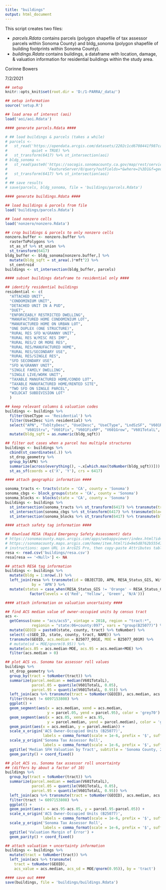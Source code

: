 ```yaml
---
title: "buildings"
output: html_document
---
```


This script creates two files:

* $parcels.Rdata$ contains parcels (polygon shapefile of tax assessor parcels within Sonoma County) and bldg_sonoma (polygon shapefile of building footprints within Sonoma County).
* $buildings.Rdata$ contains buildings, a dataframe with location, damage, & valuation information for residential buildings within the study area. 

Corinne Bowers

7/2/2021

```r
## setup
knitr::opts_knit$set(root.dir = 'D:/1-PARRA/_data/')

```

```r
## setup information
source('setup.R')

## load area of interest (aoi)
load('aoi/aoi.Rdata')

```

```r
#### generate parcels.Rdata ####

# ## load buildings & parcels (takes a while)
# parcels <-
#   st_read('https://opendata.arcgis.com/datasets/2202c1cd6708441f987ca5552f2d9659_0.geojson', 
#           quiet = TRUE) %>%
#   st_transform(6417) %>% st_intersection(aoi)
# bldg_sonoma <- 
#   st_read(paste0('https://socogis.sonomacounty.ca.gov/map/rest/services/BASEPublic/Buildings/',
#                  'FeatureServer/0/query?outFields=*&where=1%3D1&f=geojson'), quiet = TRUE) %>%
#   st_transform(6417) %>% st_intersection(aoi)
# 
# ## save results
# save(parcels, bldg_sonoma, file = 'buildings/parcels.Rdata')

```

```r
#### generate buildings.Rdata ####

## load buildings & parcels from file
load('buildings/parcels.Rdata')

## load nonzero cells
load('nonzero/nonzero.Rdata')

## crop buildings & parcels to only nonzero cells
nonzero.buffer <- nonzero.buffer %>%
  rasterToPolygons %>% 
  st_as_sf %>% st_union %>% 
  st_transform(6417)
bldg_buffer <- bldg_sonoma[nonzero.buffer,] %>%
  mutate(bldg_sqft = st_area(.)*mft^2) %>% 
  st_centroid
buildings <- st_intersection(bldg_buffer, parcels)

```

```r
#### subset buildings dataframe to residential only ####

## identify residential buildings
residential <- c(
  "ATTACHED UNIT",
  "CONDOMINIUM UNIT",
  "DETACHED UNIT IN A PUD",
  "DUET",
  "ENFORCEABLY RESTRICTED DWELLING",
  "MANUFACTURED HOME CONDOMINIUM LOT",
  "MANUFACTURED HOME ON URBAN LOT",
  "ONE DUPLEX (ONE STRUCTURE)",
  "RURAL RES SFD W/GRANNY UNIT",
  "RURAL RES W/MISC RES IMP",
  "RURAL RES/2 OR MORE RES",
  "RURAL RES/MANUFACTURED HOME",
  "RURAL RES/SECONDARY USE",
  "RURAL RES/SINGLE RES",
  "SFD SECONDARY USE",
  "SFD W/GRANNY UNIT",
  "SINGLE FAMILY DWELLING",
  "SINGLE LIVE/WORK UNIT",
  "TAXABLE MANUFACTURED HOME/CONDO LOT",
  "TAXABLE MANUFACTURED HOME/RENTED SITE",
  "TWO SFD ON SINGLE PARCEL",
  "WILDCAT SUBDIVISION LOT"
  )

## keep relevant columns & valuation codes
buildings <- buildings %>%
  filter(UseCType == 'Residential') %>%
  filter(UseCDesc %in% residential) %>%
  select("APN", "TxbltyDesc", "UseCDesc", "UseCType", "LndSzSF", "V601RollYr", "V601Land", 
         "V601Stru", "V601Fix", "V601FixRP", "V601Grow", "V601TotalL", "bldg_sqft") %>%
  mutate(bldg_sqft = as.numeric(bldg_sqft))

## filter out cases when a parcel has multiple structures
buildings <- buildings %>%
  cbind(st_coordinates(.)) %>%
  st_drop_geometry %>%
  group_by(APN) %>%
  summarize(across(everything(), ~.x[which.max(toNumber(bldg_sqft))])) %>%
  st_as_sf(coords = c('X', 'Y'), crs = 6417)

```

```r
#### attach geographic information ####

sonoma_tracts <- tracts(state = 'CA', county = 'Sonoma')
sonoma_cbgs <- block_groups(state = 'CA', county = 'Sonoma')
sonoma_blocks <- blocks(state = 'CA', county = 'Sonoma')
buildings <- buildings %>%
  st_intersection(sonoma_tracts %>% st_transform(6417) %>% transmute(tract = GEOID)) %>%
  st_intersection(sonoma_cbgs %>% st_transform(6417) %>% transmute(blockgroup = GEOID)) %>%
  st_intersection(sonoma_blocks %>% st_transform(6417) %>% transmute(block = GEOID10))

```

```r
#### attach safety tag information ####

## download RESA (Rapid Emergency Safety Assessment) data
# https://sonomacounty.maps.arcgis.com/apps/webappviewer/index.html?id=1cab5991f10643b1bc7c16e7769887c2
# https://sonomacounty.maps.arcgis.com/home/item.html?id=9e5d8762b5554765912f591b7540fed4
# instructions: open URL in ArcGIS Pro, then copy-paste Attributes table into Excel
resa <- read.csv('buildings/resa.csv')
resa[resa == '<Null>'] <- NA

## attach RESA tag information
buildings <- buildings %>% 
  mutate(bldg = 1:nrow(.)) %>% 
  left_join(resa %>% transmute(id = OBJECTID, APN, RESA_Status_GIS, Within46ftInundation), 
            by = 'APN') %>% 
  mutate(status = case_when(RESA_Status_GIS != 'Orange' ~ RESA_Status_GIS) %>% 
           factor(levels = c('Red', 'Yellow', 'Green', 'N/A')))

```

```r
#### attach information on valuation uncertainty ####

## find ACS median value of owner-occupied units by census tract
acs <- 
  getCensus(name = "acs/acs5", vintage = 2018, region = "tract:*", 
            regionin = "state:06+county:097", vars = "group(B25077)") %>%
  mutate(GEOID = paste0(state, county, tract) %>% toNumber) %>% 
  select(-c(GEO_ID, state, county, tract, NAME)) %>% 
  transmute(GEOID, acs.median = B25077_001E, MOE = B25077_001M) %>% 
  # mutate(sd = MOE/qnorm(0.95)) %>% 
  mutate(acs.05 = acs.median-MOE, acs.95 = acs.median+MOE) %>% 
  filter(acs.median > 0)

## plot ACS vs. Sonoma tax assessor roll values
buildings %>%
  st_drop_geometry %>% 
  group_by(tract = toNumber(tract)) %>% 
  summarize(parcel.median = median(V601TotalL), 
            parcel.05 = quantile(V601TotalL, 0.05), 
            parcel.95 = quantile(V601TotalL, 0.95)) %>% 
  left_join(acs %>% transmute(tract = toNumber(GEOID), acs.median, acs.05, acs.95), by = 'tract') %>% 
  filter(tract != 6097153808) %>% 
  ggplot() + 
  geom_segment(aes(x = acs.median, xend = acs.median, 
                   y = parcel.05, yend = parcel.95), color = 'grey70') + 
  geom_segment(aes(x = acs.05, xend = acs.95, 
                   y = parcel.median, yend = parcel.median), color = 'grey70') + 
  geom_point(aes(x = acs.median, y = parcel.median)) + 
  scale_x_origin('ACS Owner-Occupied Units (B25077)', 
                 labels = comma_format(scale = 1e-6, prefix = '$', suffix = 'M', accuracy = 0.1)) + 
  scale_y_origin('Sonoma Tax Assessor Roll', 
                 labels = comma_format(scale = 1e-6, prefix = '$', suffix = 'M', accuracy = 0.1)) + 
  ggtitle('Median SFH Valuation by Tract', subtitle = 'Sonoma County, 2019') + 
  geom_parity() + coord_fixed()

## plot ACS vs. Sonoma tax assessor roll uncertainty
## (differs by about a factor of 10)
buildings %>% 
  group_by(tract = toNumber(tract)) %>% 
  summarize(parcel.median = median(V601TotalL), 
            parcel.05 = quantile(V601TotalL, 0.05), 
            parcel.95 = quantile(V601TotalL, 0.95)) %>% 
  left_join(acs %>% transmute(tract = toNumber(GEOID), acs.median, acs.05, acs.95), by = 'tract') %>% 
  filter(tract != 6097153808) %>% 
  ggplot() + 
  geom_point(aes(x = acs.95-acs.05, y = parcel.95-parcel.05)) + 
  scale_x_origin('ACS Owner-Occupied Units (B25077)', 
                 labels = comma_format(scale = 1e-6, prefix = '$', suffix = 'M', accuracy = 0.1)) + 
  scale_y_origin('Sonoma Tax Assessor Roll', 
                 labels = comma_format(scale = 1e-6, prefix = '$', suffix = 'M', accuracy = 0.1)) + 
  ggtitle('Valuation Margin of Error') + 
  geom_parity() + coord_fixed()

## attach valuation + uncertainty information
buildings <- buildings %>% 
  mutate(tract = toNumber(tract)) %>% 
  left_join(acs %>% transmute(
    tract = toNumber(GEOID), 
    acs_value = acs.median, acs_sd = MOE/qnorm(0.95)), by = 'tract')

```

```r
#### save out ####
save(buildings, file = 'buildings/buildings.Rdata')

```

